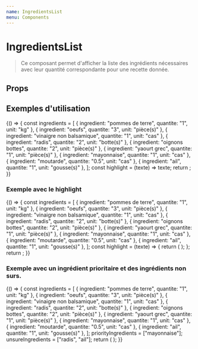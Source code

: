 ```yaml
---
name: IngredientsList
menu: Components
---
```


# IngredientsList


> Ce composant permet d'afficher la liste des ingrédients nécessaires avec leur quantité correspondante pour une recette donnée.

## Props

<Props of={IngredientsList} />

## Exemples d'utilisation

<Playground>
  {() => {
    const ingredients = [
      { ingredient: "pommes de terre", quantite: "1", unit: "kg" },
      { ingredient: "oeufs", quantite: "3", unit: "pièce(s)" },
      { ingredient: "vinaigre non balsamique", quantite: "1", unit: "cas" },
      { ingredient: "radis", quantite: "2", unit: "botte(s)" },
      { ingredient: "oignons bottes", quantite: "2", unit: "pièce(s)" },
      { ingredient: "yaourt grec", quantite: "1", unit: "pièce(s)" },
      { ingredient: "mayonnaise", quantite: "1", unit: "cas" },
      { ingredient: "moutarde", quantite: "0.5", unit: "cas" },
      { ingredient: "ail", quantite: "1", unit: "gousse(s)" },
    ];
    const highlight = (texte) => texte;
    return <IngredientsList ingredients={ingredients} highlight={highlight} />;
  }}
</Playground>

### Exemple avec le highlight

<Playground>
  {() => {
    const ingredients = [
      { ingredient: "pommes de terre", quantite: "1", unit: "kg" },
      { ingredient: "oeufs", quantite: "3", unit: "pièce(s)" },
      { ingredient: "vinaigre non balsamique", quantite: "1", unit: "cas" },
      { ingredient: "radis", quantite: "2", unit: "botte(s)" },
      { ingredient: "oignons bottes", quantite: "2", unit: "pièce(s)" },
      { ingredient: "yaourt grec", quantite: "1", unit: "pièce(s)" },
      { ingredient: "mayonnaise", quantite: "1", unit: "cas" },
      { ingredient: "moutarde", quantite: "0.5", unit: "cas" },
      { ingredient: "ail", quantite: "1", unit: "gousse(s)" },
    ];
    const highlight = (texte) => {
      return (
        <Highlighter
          highlightClassName="searchHighlight"
          searchWords={["yaourt", "mo"]}
          textToHighlight={texte}
        />
      );
    };
    return <IngredientsList ingredients={ingredients} highlight={highlight} />;
  }}
</Playground>

### Exemple avec un ingrédient prioritaire et des ingrédients non surs.

<Playground>
  {() => {
    const ingredients = [
      { ingredient: "pommes de terre", quantite: "1", unit: "kg" },
      { ingredient: "oeufs", quantite: "3", unit: "pièce(s)" },
      { ingredient: "vinaigre non balsamique", quantite: "1", unit: "cas" },
      { ingredient: "radis", quantite: "2", unit: "botte(s)" },
      { ingredient: "oignons bottes", quantite: "2", unit: "pièce(s)" },
      { ingredient: "yaourt grec", quantite: "1", unit: "pièce(s)" },
      { ingredient: "mayonnaise", quantite: "1", unit: "cas" },
      { ingredient: "moutarde", quantite: "0.5", unit: "cas" },
      { ingredient: "ail", quantite: "1", unit: "gousse(s)" },
    ];
    priorityIngredients = ["mayonnaise"];
    unsureIngredients = ["radis", "ail"];
    return (
      <IngredientsList
        ingredients={ingredients}
        priorityIngredients={priorityIngredients}
        unsureIngredients={unsureIngredients}
      />
    );
  }}
</Playground>

